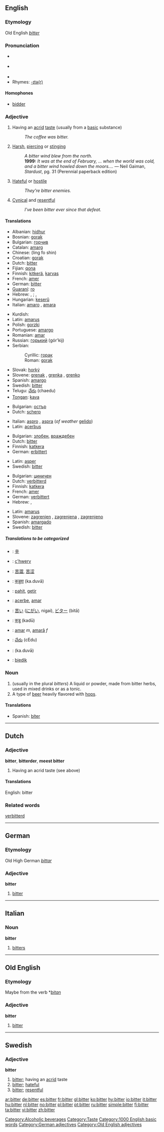 ==English==

===Etymology===
Old English ''[[#Old English|bitter]]''

===Pronunciation===
*{{IPA|/ˈbɪtə/}} {{italbrac|[[RP]]}}
*{{IPA|/ˈbɪtər/}} {{italbrac|US}}
*{{audio|en-us-bitter.ogg|Audio (US)}}
*Rhymes: [[Rhymes:English:-ɪtə(r)|-ɪtə(r)]]
====Homophones====
*[[bidder]] {{italbrac|in some dialects}}

===Adjective===
{{en-adj}}

# Having an [[acrid]] [[taste]] (usually from a [[base|basic]] substance)
#: ''The coffee was bitter.''
# [[harsh|Harsh]], [[piercing]] or [[stinging]]
#: ''A bitter wind blew from the north.''
#: '''1999:''' ''It was at the end of February, ... when the world was cold, and a bitter wind howled down the moors....'' &mdash; Neil Gaiman, ''Stardust'', pg. 31 (Perennial paperback edition)
# [[hateful|Hateful]] or [[hostile]]
#: ''They're bitter enemies.''
# [[cynical|Cynical]] and [[resentful]]
#: ''I've been bitter ever since that defeat.''

==== Translations ====
{{trans-top|having an acrid taste (1)}}
*Albanian: [[hidhur]]
*Bosnian: [[gorak]] {{m}}
*Bulgarian: [[горчив]]
*Catalan: [[amarg]]
*Chinese: (ling fo shin)
*Croatian: [[gorak]] {{m}}
*Dutch: [[#Dutch|bitter]]
*Fijian: [[qona]]
*Finnish: [[kitkerä]], [[karvas]]
*French: [[amer]]
*German: [[#German|bitter]]
*[[Guaraní]]: [[ro#Guaraní|ro]]
*Hebrew: {{he-translation|מר|már}} {{m}}, {{he-translation|מרה|mará}} {{f}}; {{he-translation|מריר|marír}} {{m}}, {{he-translation|מרירה|merirá}} {{f}}
*Hungarian: [[keserű]]
*Italian: [[amaro]] {{m}}, [[amara]] {{f}}
{{trans-mid}}
*Kurdish: {{KUchar|[[تاڵ]]}}
*Latin: [[amarus]]
*Polish: [[gorzki]]
*Portuguese: [[amargo]]
*Romanian: [[amar]]
*Russian: [[горький]] (gór'kij)
*Serbian:
*:Cyrillic: [[горак]] {{m}}
*:Roman: [[gorak]] {{m}}
*Slovak: [[horký]]
*Slovene: [[grenak]] {{m}}, [[grenka]] {{f}}, [[grenko]] {{n}}
*Spanish: [[amargo]]
*Swedish: [[#Swedish|bitter]]
*Telugu: [[చేదు]] (chaedu)
*[[Tongan]]: [[kava]]
{{trans-bottom}}

{{trans-top|harsh, piercing or stinging (2)}}
*Bulgarian: [[остър]]
*Dutch: [[scherp]]
{{trans-mid}}
*Italian: [[aspro]] {{m}}, [[aspra]] {{f}} (''of weather'' [[gelido]])
*Latin: [[acerbus]]
{{trans-bottom}}

{{trans-top|hateful or hostile (3)}}
*Bulgarian: [[злобен]], [[враждебен]]
*Dutch: [[#Dutch|bitter]]
*Finnish: [[katkera]]
*German: [[erbittert]]
{{trans-mid}}
*Latin: [[asper]]
*Swedish: [[#Swedish|bitter]]
{{trans-bottom}}

{{trans-top|cynical and resentful (4)}}
*Bulgarian: [[циничен]]
*Dutch: [[verbitterd]]
*Finnish: [[katkera]]
*French: [[amer]]
*German: [[verbittert]]
*Hebrew: {{he-translation|מריר|marír}} {{m}}, {{he-translation|מרירה|merirá}} {{f}}
{{trans-mid}}
*Latin: [[amarus]]
*Slovene: [[zagrenjen]] {{m}}, [[zagrenjena]] {{f}}, [[zagrenjeno]] {{n}}
*Spanish: [[amargado]]
*Swedish: [[#Swedish|bitter]]
{{trans-bottom}}

=====Translations to be categorized=====
{{checktrans}}
{{top}}
*{{ttbc|CJKV Characters}}: [[辛]]
*{{ttbc|Breton}}: [[c'hwerv]]
*{{ttbc|Chinese}}: [[苦澀]], [[苦涩]]
*{{ttbc|Hindi}}: [[कडुवा]] (ka.duvā)
*{{ttbc|Indonesian}}: [[pahit]], [[getir]]
*{{ttbc|Interlingua}}: [[acerbe]], [[amar]]
{{mid}}
*{{ttbc|Japanese}}: [[苦い]] ([[にがい]], nigai), [[ビター]] (bitā)
*{{ttbc|Marathi}}: [[कडू]] (kadū)
*{{ttbc|Romanian}}: [[amar]] ''m'', [[amară]] ''f''
*{{ttbc|Telugu}}: [[చేదు]] (cEdu)
*{{ttbc|Urdu}}: {{URchar|[[کڑوا]]}} (ka.duvā)
*{{ttbc|Volapük}}: [[biedik]]
{{bottom}}

=== Noun ===
{{en-noun}}

# (usually in the plural ''bitters'') A liquid or powder, made from bitter herbs, used in mixed drinks or as a tonic.
# A type of [[beer]] heavily flavored with [[hops]].

====Translations====
{{top}}
{{mid}}
*Spanish: [[bíter]] {{m}}
{{bottom}}

[[Category:Alcoholic beverages]]
[[Category:Taste]]

----

==Dutch==

=== Adjective ===
'''bitter''', '''bitterder''', '''meest bitter'''

# Having an acrid taste (see above)

====Translations====
English: bitter

===Related words===
[[verbitterd]]

[[Category:1000 English basic words]]

----

==German==
===Etymology===
Old High German ''[[bittar]]''
===Adjective===
'''bitter'''

# [[bitter]]

[[Category:German adjectives]]

----

==Italian==
===Noun===
'''bitter'''  {{m}} {{inv}}

# [[bitters]]

----

==Old English==
===Etymology===
Maybe from the verb *''[[bitan]]''
===Adjective===
'''bitter'''

# [[bitter]]

[[Category:Old English adjectives]]

----

==Swedish==
===Adjective===
{{sv-adj-reg|3=bittr}}
'''bitter'''

#[[#English|bitter]]; having an [[acrid]] taste
#[[#English|bitter]]; [[hateful]]
#[[#English|bitter]]; [[resentful]]

[[ar:bitter]]
[[de:bitter]]
[[es:bitter]]
[[fr:bitter]]
[[gl:bitter]]
[[ko:bitter]]
[[hy:bitter]]
[[io:bitter]]
[[it:bitter]]
[[hu:bitter]]
[[nl:bitter]]
[[no:bitter]]
[[pl:bitter]]
[[pt:bitter]]
[[ru:bitter]]
[[simple:bitter]]
[[fi:bitter]]
[[ta:bitter]]
[[vi:bitter]]
[[zh:bitter]]